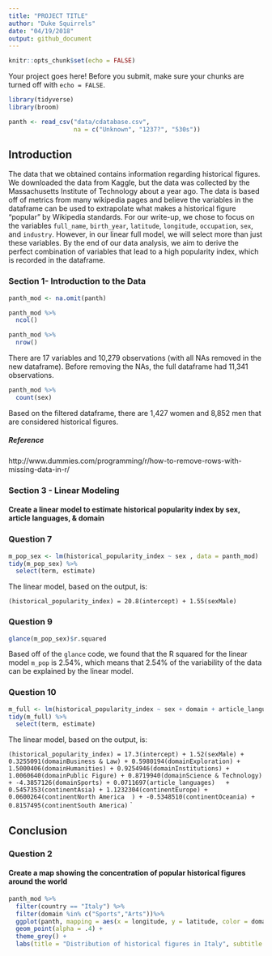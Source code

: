 ```yaml
---
title: "PROJECT TITLE"
author: "Duke Squirrels"
date: "04/19/2018"
output: github_document
---
```


```r
knitr::opts_chunk$set(echo = FALSE)
```

Your project goes here! Before you submit, make sure your chunks are turned off with `echo = FALSE`. 

```r
library(tidyverse)
library(broom)
```

```r
panth <- read_csv("data/cdatabase.csv",
                  na = c("Unknown", "1237?", "530s"))
```

## Introduction

The data that we obtained contains information regarding historical figures. We downloaded the data from Kaggle, but the data was collected by the Massachusetts Institute of Technology about a year ago. The data is based off of metrics from many wikipedia pages and believe the variables in the dataframe can be used to extrapolate what makes a historical figure "popular" by Wikipedia standards. 
For our write-up, we chose to focus on the variables `full_name`, `birth_year`, `latitude`, `longitude`, `occupation`, `sex`, and `industry`. However, in our linear full model, we will select more than just these variables. By the end of our data analysis, we aim to derive the perfect combination of variables that lead to a high popularity index, which is recorded in the dataframe.

### Section 1- Introduction to the Data


```r
panth_mod <- na.omit(panth)

panth_mod %>%
  ncol()

panth_mod %>%
  nrow()
```

There are 17 variables and 10,279 observations (with all NAs removed in the new dataframe). Before removing the NAs, the full dataframe had 11,341 observations.

```r
panth_mod %>%
  count(sex)
```

Based on the filtered dataframe, there are 1,427 women and 8,852 men that are considered historical figures. 

##### Reference

http://www.dummies.com/programming/r/how-to-remove-rows-with-missing-data-in-r/



### Section 3 - Linear Modeling

#### Create a linear model to estimate historical popularity index by sex, article languages, & domain

### Question 7

```r
m_pop_sex <- lm(historical_popularity_index ~ sex , data = panth_mod)
tidy(m_pop_sex) %>%
  select(term, estimate)
```

The linear model, based on the output, is:

`(historical_popularity_index) = 20.8(intercept) + 1.55(sexMale)`

### Question 9

```r
glance(m_pop_sex)$r.squared
```

Based off of the `glance` code, we found that the R squared for the linear model `m_pop` is 2.54%, which means that 2.54% of the variability of the data can be explained by the linear model.

### Question 10
```r
m_full <- lm(historical_popularity_index ~ sex + domain + article_languages + continent, data = panth_mod)
tidy(m_full) %>%
  select(term, estimate)
```
The linear model, based on the output, is:

`(historical_popularity_index) = 17.3(intercept) + 1.52(sexMale) + 0.3255091(domainBusiness & Law) +
0.5980194(domainExploration) + 1.5000406(domainHumanities) + 0.9254946(domainInstitutions) + 1.0060640(domainPublic Figure) + 0.8719940(domainScience & Technology) + -4.3857126(domainSports) + 0.0711697(article_languages)	+ 0.5457353(continentAsia) + 1.1232304(continentEurope) + 0.0600264(continentNorth America	) + -0.5348510(continentOceania) + 0.8157495(continentSouth America) `									`

## Conclusion











### Question 2

#### Create a map showing the concentration of popular historical figures around the world

```r
panth_mod %>%
  filter(country == "Italy") %>%
  filter(domain %in% c("Sports","Arts"))%>%
  ggplot(panth, mapping = aes(x = longitude, y = latitude, color = domain)) +
  geom_point(alpha = .4) +
  theme_grey() +
  labs(title = "Distribution of historical figures in Italy", subtitle = "Focusing on the Domains of Arts and Sports", x = "Longitude", y = "Latitude", color = "Domain")
```

